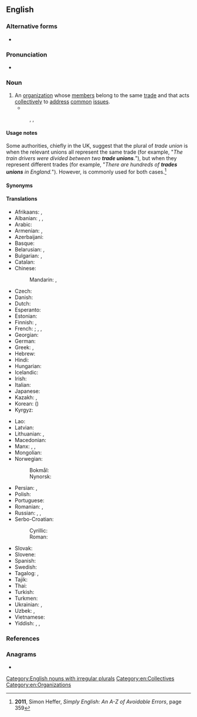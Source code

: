 {{also|trade-union}}
==English==

===Alternative forms===
* {{alter|en|trades union||UK}}

===Pronunciation===
* {{audio|En-uk-trade union.ogg|Audio (UK)|lang=en}}

===Noun===
{{en-noun|s|trades unions}}

# An [[organization]] whose [[member]]s belong to the same [[trade]] and that acts [[collectively]] to [[address]] [[common]] [[issue]]s.
#* {{quote-news|date=September 28 2013|author=[[w:Kenan Malik|Kenan Malik]]|url=http://www.nytimes.com/2013/09/29/opinion/sunday/london-is-special-but-not-that-special.html?ref=opinion|title=London Is Special, but Not That Special|work=New York Times|passage=When the first wave of postwar immigrants arrived in Britain in the 1950s and ’60s, it was a period of rising wages, full employment, an expanding welfare state and strong '''trade unions'''. Today, Britain’s manufacturing base has all but disappeared, working-class communities have disintegrated, unions have been neutered and the welfare state has begun to crumble.}}
#: {{syn|en|union}}, {{alter|en|labour union||Canada}}, {{alter|en|labor union||North America}}

====Usage notes====
Some authorities, chiefly in the UK, suggest that the plural of ''trade union'' is {{m|en|trade unions}} when the relevant unions all represent the same trade (for example, "''The train drivers were divided between two '''trade unions'''.''"), but {{m|en|trades unions}} when they represent different trades (for example, "''There are hundreds of '''trades unions''' in England.''"). However, {{m|en|trade unions}} is commonly used for both cases.<ref>'''2011''', Simon Heffer, ''Simply English: An A-Z of Avoidable Errors'', page 359</ref>

====Synonyms====

====Translations====
{{trans-top|organization}}
* Afrikaans: {{t|af|vakbond}}, {{t+|af|unie}}
* Albanian: {{t+|sq|sindikatë|f}}, {{t+|sq|bashkim|m}}, {{t|sq|bashkim profesional|m}}
* Arabic: {{t|ar|اِتِّحَاد نَقَابَة اَلْعَمَال|m}}
* Armenian: {{t|hy|արհեստակցական միություն}}, {{t+|hy|արհմիություն}}
* Azerbaijani: {{t|az|həmkarlar ittifaqı}}
* Basque: {{t+|eu|sindikatu}}
* Belarusian: {{t|be|прафсаю́з|m}}, {{t|be|прафесі́йны саю́з|m}}
* Bulgarian: {{t|bg|професиона́лен съю́з|m}}, {{t+|bg|профсъю́з|m}}
* Catalan: {{t|ca|sindicat|m}}
* Chinese:
*: Mandarin: {{t+|cmn|工會}}, {{t+|cmn|工会|tr=gōnghuì}}
* Czech: {{t|cs|odbory|m-p}}
* Danish: {{t+|da|fagforening|c}}
* Dutch: {{t+|nl|vakbond|m}}
* Esperanto: {{t|eo|sindikato}}
* Estonian: {{t|et|ametiühing}}
* Finnish: {{t+|fi|ammattiyhdistys}} {{qualifier|local}}, {{t+|fi|ammattiliitto}} {{qualifier|national}}
* French: {{t+|fr|syndicat|m}}; {{q|as opposed to an [[enterprise union]]}}, {{t|fr|syndicat de métier|m}}, {{t+|fr|syndicat professionnel|m}}
* Georgian: {{t|ka|პროფკავშირები}}
* German: {{t+|de|Gewerkschaft|f}}
* Greek: {{t+|el|συντεχνία|f}}, {{t+|el|συνδικάτο|n}}
* Hebrew: {{t|he|אִגּוּד מִקְצוֹעִי|m}}
* Hindi: {{t|hi|श्रमिक संघ}}
* Hungarian: {{t+|hu|szakszervezet}}
* Icelandic: {{t|is|stéttarfélag|n}}
* Irish: {{t|ga|ceardchumann|m}}
* Italian: {{t+|it|sindacato|m}}
* Japanese: {{t+|ja|労働組合|tr=ろうどうくみあい, rōdō kumiai}}
* Kazakh: {{t|kk|кәсіподақ}}, {{t|kk|кәсіпшілер одағы}}
* Korean: {{t+|ko|노동조합}} ({{t+|ko|勞動組合}})
* Kyrgyz: {{t|ky|профсоюз}}
{{trans-mid}}
* Lao: {{t+|lo|ກຳມະບານ}}
* Latvian: {{t|lv|arodbiedrība|f}}
* Lithuanian: {{t|lt|profesinė sąjunga|f}}, {{t|lt|profsąjunga|f}}
* Macedonian: {{t|mk|синдика́т|m}}
* Manx: {{t|gv|sheshaght cheirdee|f}}, {{t|gv|keird-chummyn|m}}, {{t|gv|keird-heshaght|f}}
* Mongolian: {{t|mn|үйлдвэрчний эвлэл}}
* Norwegian:
*: Bokmål: {{t+|nb|fagforening|m|f}}
*: Nynorsk: {{t|nn|fagforeining|f}}
* Persian: {{t+|fa|سندیکا|tr=sendikâ}}, {{t|fa|اتحادیه صنفی|tr=ettehâdiye-ye senfi}}
* Polish: {{t+|pl|związek zawodowy|m-in}}
* Portuguese: {{t+|pt|sindicato|m}}
* Romanian: {{t|ro|sindicat comercial|n}}, {{t+|ro|sindicat|n}}
* Russian: {{t+|ru|профсою́з|m}}, {{t|ru|профессиона́льный сою́з|m}}, {{t+|ru|тред-юнио́н|m|tr=trɛd-junión}} {{qualifier|rare, foreign context}}
* Serbo-Croatian:
*: Cyrillic: {{t|sh|синдѝка̄т|m}}
*: Roman: {{t+|sh|sindìkāt|m}}
* Slovak: {{t|sk|odbory|m-p}}
* Slovene: {{t+|sl|sindikat|m}}
* Spanish: {{t+|es|sindicato|m}}
* Swedish: {{t+|sv|fackförening|c}}
* Tagalog: {{t|tl|samahang-manggagawa}}, {{t|tl|kaisahan}}
* Tajik: {{t|tg|иттифоқи касаба}}
* Thai: {{t|th|สหภาพแรงงาน}}
* Turkish: {{t+|tr|sendika}}
* Turkmen: {{t|tk|profsoýuz}}
* Ukrainian: {{t|uk|профспі́лка|f}}, {{t|uk|професі́йна спі́лка|f}}
* Uzbek: {{t|uz|profsoyuz}}, {{t|uz|kasaba soyuzi}}
* Vietnamese: {{t+|vi|công đoàn}}
* Yiddish: {{t|yi|פֿאַרבאַנד|m}}, {{t|yi|פֿאַראיין|m}}, {{t|yi|יוניאָן|f}} {{qualifier|American}}
{{trans-bottom}}

===References===
<references/>

===Anagrams===
* {{anagrams|en|enduration|unordinate|unrationed}}

[[Category:English nouns with irregular plurals]]
[[Category:en:Collectives]]
[[Category:en:Organizations]]